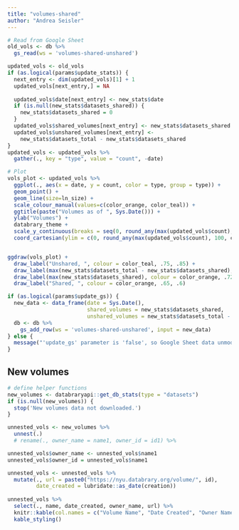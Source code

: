 ```yaml
---
title: "volumes-shared"
author: "Andrea Seisler"
---
```


<!-- # Volumes -->

<!-- # ```{r get-databrary-stats} -->
<!-- # new_stats <- databraryapi::get_db_stats() -->
<!-- # new_stats$date <- lubridate::as_datetime(new_stats$date) -->
<!-- # ``` -->

<!-- <!-- Let's try a new workflow based on Google Sheets. -->

<!-- # ```{r data-from-googlesheets} -->
<!-- # #key <- "1tvlIQzULrMtXo97aJu71ljdTmNXkwwpU9eOOasVer3g" -->
<!-- # db <- gs_title('Databrary-analytics') -->
<!-- # ``` -->

```r
# Read from Google Sheet
old_vols <- db %>%
  gs_read(ws = 'volumes-shared-unshared')
```

<!-- Now update from information derived from `databraryapi::db_stats()` if `params$update_stats` is TRUE. -->

```r
updated_vols <- old_vols
if (as.logical(params$update_stats)) {
  next_entry <- dim(updated_vols)[1] + 1
  updated_vols[next_entry,] = NA
  
  updated_vols$date[next_entry] <- new_stats$date
  if (is.null(new_stats$datasets_shared)) {
    new_stats$datasets_shared = 0
  }
  updated_vols$shared_volumes[next_entry] <- new_stats$datasets_shared
  updated_vols$unshared_volumes[next_entry] <- 
    new_stats$datasets_total - new_stats$datasets_shared
}
updated_vols <- updated_vols %>%
  gather(., key = "type", value = "count", -date)
```

```r
# Plot
vols_plot <- updated_vols %>%
  ggplot(., aes(x = date, y = count, color = type, group = type)) +
  geom_point() + 
  geom_line(size=ln_size) +
  scale_colour_manual(values=c(color_orange, color_teal)) + 
  ggtitle(paste("Volumes as of ", Sys.Date())) +
  ylab("Volumes") +
  databrary_theme +
  scale_y_continuous(breaks = seq(0, round_any(max(updated_vols$count), 100, ceiling), 100), expand = c(0,0)) +
  coord_cartesian(ylim = c(0, round_any(max(updated_vols$count), 100, ceiling)))


ggdraw(vols_plot) + 
  draw_label("Unshared, ", colour = color_teal, .75, .85) +
  draw_label(max(new_stats$datasets_total - new_stats$datasets_shared), colour = color_teal, .84, .85) +
  draw_label(max(new_stats$datasets_shared), colour = color_orange, .72, .6) +
  draw_label("Shared, ", colour = color_orange, .65, .6)
```
<!-- Next, we update the Google Sheet if `params$update_gs` is TRUE. -->

```r
if (as.logical(params$update_gs)) {
  new_data <- data_frame(date = Sys.Date(), 
                         shared_volumes = new_stats$datasets_shared, 
                         unshared_volumes = new_stats$datasets_total - new_stats$datasets_shared)
  db <- db %>%
    gs_add_row(ws = 'volumes-shared-unshared', input = new_data)  
} else {
  message("'update_gs' parameter is 'false', so Google Sheet data unmodified.")
}
```

## New volumes

```r
# define helper functions
new_volumes <- databraryapi::get_db_stats(type = "datasets")
if (is.null(new_volumes)) {
  stop('New volumes data not downloaded.')
}

unnested_vols <- new_volumes %>%
  unnest(.)
  # rename(., owner_name = name1, owner_id = id1) %>%

unnested_vols$owner_name <- unnested_vols$name1
unnested_vols$owner_id = unnested_vols$name1

unnested_vols <- unnested_vols %>%
  mutate(., url = paste0("https://nyu.databrary.org/volume/", id),
         date_created = lubridate::as_date(creation))
  
unnested_vols %>%
  select(., name, date_created, owner_name, url) %>%
  knitr::kable(col.names = c("Volume Name", "Date Created", "Owner Name", "Databrary URL"))%>%
  kable_styling()
```